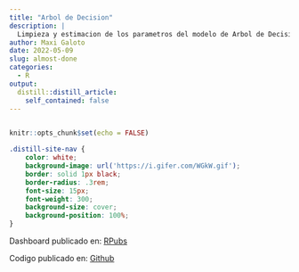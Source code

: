 ```yaml
---
title: "Arbol de Decision"
description: |
  Limpieza y estimacion de los parametros del modelo de Arbol de Decision para el Data Set Titanic.
author: Maxi Galoto
date: 2022-05-09
slug: almost-done
categories:
  - R
output:
  distill::distill_article:
    self_contained: false
---
```


<div >
<img src="https://i.ytimg.com/vi/ZVR2Way4nwQ/maxresdefault.jpg" alt="react" width="1" height="1" />
</div>

```r

knitr::opts_chunk$set(echo = FALSE)

```

```css

.distill-site-nav {
    color: white;
    background-image: url('https://i.gifer.com/WGkW.gif');
    border: solid 1px black;
    border-radius: .3rem;
    font-size: 15px;
    font-weight: 300;
    background-size: cover;
    background-position: 100%;
}

```


Dashboard publicado en: [RPubs](https://rpubs.com/MGaloto/class_tree)

Codigo publicado en: [Github](https://github.com/MGaloto/decision_tree)



